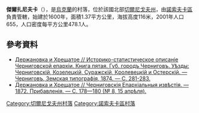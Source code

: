 {{coord|51|4|10|N|31|20|22|E|scale:100000|display=title}}

'''傑爾扎尼夫卡'''（{{lang-uk|Держанівка}}），是[[烏克蘭|烏克蘭]]的村落，位於該國北部[[切爾尼戈夫州|切爾尼戈夫州]]，由[[諾索夫卡區|諾索夫卡區]]負責管轄，始建於1600年，面積1.37平方公里，海拔高度116米，2001年人口655，人口密度每平方公里478.1人。

==參考資料==
* [https://drive.google.com/file/d/0B9EyeQe6VOzoTzZSZFZYTDZINjQ/edit?usp=sharing Держановка и Хрещатое // Историко-статистическое описаніе Черниговской епархіи. Книга пятая. Губ. городъ Черниговъ. Уѣзды: Черниговскій, Козелецкій, Суражскій, Кролевецкій и Остерскій. — Черниговъ, Земская типографія, 1874. — С. 281-283.] {{Wayback|url=https://drive.google.com/file/d/0B9EyeQe6VOzoTzZSZFZYTDZINjQ/edit?usp=sharing |date=20160527135325 }}
* [https://vivaldi.nlr.ru/ap000025807/view#page=34 Держановка и Хрещатое // Черниговскія Епархіальныя извѣстія. — 1872. Прибавленія. — С. 178—180 (№ 8, 15 апрѣля).] {{Wayback|url=https://vivaldi.nlr.ru/ap000025807/view#page=34 |date=20151208063741 }}

[[Category:切爾尼戈夫州村落|Category:切爾尼戈夫州村落]]
[[Category:諾索夫卡區村落|Category:諾索夫卡區村落]]


{{Chernihiv-geo-stub}}